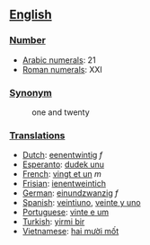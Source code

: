 == [[English]] ==

=== [[Number]] ===

*[[w:Arabic Numerals|Arabic numerals]]: 21
*[[w:Roman numerals|Roman numerals]]: XXI

=== [[Synonym]] ===
:one and twenty

=== [[Translations]] ===

*[[Dutch]]: [[eenentwintig]] ''f''
*[[Esperanto]]: [[dudek unu]]
*[[French]]: [[vingt et un]] ''m''
*[[Frisian]]: [[ienentweintich]]
*[[German]]: [[einundzwanzig]] ''f''
*[[Spanish]]: [[veintiuno]], [[veinte y uno]]
*[[Portuguese]]: [[vinte e um]]
*[[Turkish]]: [[yirmi bir]]
*[[Vietnamese]]: [[hai mười mốt]]